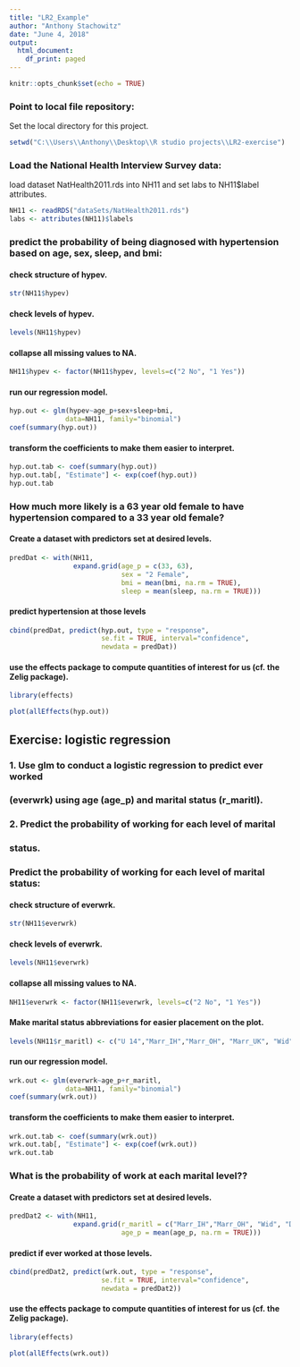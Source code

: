```yaml
---
title: "LR2_Example"
author: "Anthony Stachowitz"
date: "June 4, 2018"
output:
  html_document:
    df_print: paged
---
```


```r
knitr::opts_chunk$set(echo = TRUE)
```


### Point to local file repository:

Set the local directory for this project.


```r
setwd("C:\\Users\\Anthony\\Desktop\\R studio projects\\LR2-exercise")
```

### Load the National Health Interview Survey data:

load dataset NatHealth2011.rds into NH11 and set labs to NH11$label attributes.

```r
NH11 <- readRDS("dataSets/NatHealth2011.rds")
labs <- attributes(NH11)$labels
```

###   predict the probability of being diagnosed with hypertension based on age, sex, sleep, and bmi:

#### check structure of hypev.
```r
str(NH11$hypev)
```

#### check levels of hypev.
```r
levels(NH11$hypev)
```

#### collapse all missing values to NA.
```r
NH11$hypev <- factor(NH11$hypev, levels=c("2 No", "1 Yes"))
```

#### run our regression model.
```r
hyp.out <- glm(hypev~age_p+sex+sleep+bmi,
              data=NH11, family="binomial")
coef(summary(hyp.out))
```

#### transform the coefficients to make them easier to interpret.
```r
hyp.out.tab <- coef(summary(hyp.out))
hyp.out.tab[, "Estimate"] <- exp(coef(hyp.out))
hyp.out.tab
```

### How much more likely is a 63 year old female to have hypertension compared to a 33 year old female?

#### Create a dataset with predictors set at desired levels.
```r
predDat <- with(NH11,
                expand.grid(age_p = c(33, 63),
                            sex = "2 Female",
                            bmi = mean(bmi, na.rm = TRUE),
                            sleep = mean(sleep, na.rm = TRUE)))
```

#### predict hypertension at those levels
```r
cbind(predDat, predict(hyp.out, type = "response",
                       se.fit = TRUE, interval="confidence",
                       newdata = predDat))
```

#### use the effects package to compute quantities of interest for us (cf. the Zelig package).
```r
library(effects)
```
```r
plot(allEffects(hyp.out))
```

## Exercise: logistic regression

###   1. Use glm to conduct a logistic regression to predict ever worked
###      (everwrk) using age (age_p) and marital status (r_maritl).
###   2. Predict the probability of working for each level of marital
###      status.

###   Predict the probability of working for each level of marital status:

#### check structure of everwrk.
```r
str(NH11$everwrk)
```

#### check levels of everwrk.
```r
levels(NH11$everwrk)
```

#### collapse all missing values to NA.
```r
NH11$everwrk <- factor(NH11$everwrk, levels=c("2 No", "1 Yes"))
```

#### Make marital status abbreviations for easier placement on the plot.
```r
levels(NH11$r_maritl) <- c("U 14","Marr_IH","Marr_OH", "Marr_UK", "Wid", "Div", "Sep", "Nev Mar", "LWP", "Unk")
```

#### run our regression model.
```r
wrk.out <- glm(everwrk~age_p+r_maritl,
              data=NH11, family="binomial")
coef(summary(wrk.out))
```

#### transform the coefficients to make them easier to interpret.
```r
wrk.out.tab <- coef(summary(wrk.out))
wrk.out.tab[, "Estimate"] <- exp(coef(wrk.out))
wrk.out.tab
```

### What is the probability of work at each marital level??

#### Create a dataset with predictors set at desired levels.
```r
predDat2 <- with(NH11,
                expand.grid(r_maritl = c("Marr_IH","Marr_OH", "Wid", "Div", "Sep", "Nev Mar", "LWP", "Unk"),
                            age_p = mean(age_p, na.rm = TRUE)))
```

#### predict if ever worked at those levels.
```r
cbind(predDat2, predict(wrk.out, type = "response",
                       se.fit = TRUE, interval="confidence",
                       newdata = predDat2))
```

#### use the effects package to compute quantities of interest for us (cf. the Zelig package).
```r
library(effects)
```
```r
plot(allEffects(wrk.out))
```



